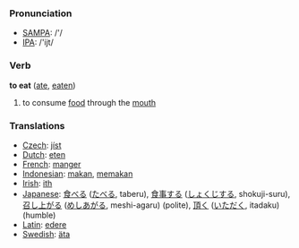 === Pronunciation ===
*[[w:SAMPA|SAMPA]]: /'/
*[[w:IPA|IPA]]: /'ijt/

=== Verb ===

'''to eat''' ([[ate]], [[eaten]])

# to consume [[food]] through the [[mouth]]

=== Translations ===
*[[Czech]]: [[jíst]]
*[[Dutch]]: [[eten]]
*[[French]]: [[manger]]
*[[Indonesian]]: [[makan]], [[makan|memakan]]
*[[Irish]]: [[ith]]
*[[Japanese]]: [[食べる]] ([[たべる]], taberu), [[食事]]する ([[しょくじ]]する, shokuji-suru), [[召し上がる]] ([[めしあがる]], meshi-agaru) (polite), [[頂く]] ([[いただく]], itadaku) (humble)
*[[Latin]]: [[edere]]
*[[Swedish]]: [[äta]]